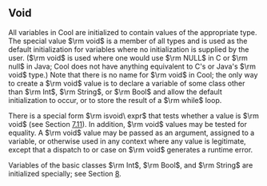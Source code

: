 == Void ==

All variables in Cool are initialized to contain values of the appropriate type. The special value $\rm void$ is a member of all types and is used as the default initialization for variables where no initialization is supplied by the user. ($\rm void$ is used where one would use $\rm NULL$ in C or $\rm null$ in Java; Cool does not have anything equivalent to C's or Java's $\rm void$ type.) Note that there is no name for $\rm void$ in Cool; the only way to create a $\rm void$ value is to declare a variable of some class other than $\rm Int$, $\rm String$, or $\rm Bool$ and allow the default initialization to occur, or to store the result of a $\rm while$ loop.

There is a special form $\rm isvoid\ expr$ that tests whether a value is $\rm void$ (see Section [[Isvoid|7.11]]). In addition, $\rm void$ values may be tested for equality. A $\rm void$ value may be passed as an argument, assigned to a variable, or otherwise used in any context where any value is legitimate, except that a dispatch to or case on $\rm void$ generates a runtime error.

Variables of the basic classes $\rm Int$, $\rm Bool$, and $\rm String$ are initialized specially; see Section [[Basic Classes|8]].
